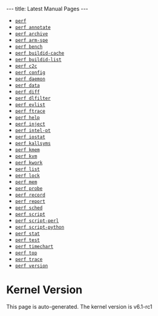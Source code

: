 ---
title: Latest Manual Pages
---

* [[Latest_Manual_Page_of_perf.1 | <tt>perf</tt>]]
* [[Latest_Manual_Page_of_perf-annotate.1 | <tt>perf annotate</tt>]]
* [[Latest_Manual_Page_of_perf-archive.1 | <tt>perf archive</tt>]]
* [[Latest_Manual_Page_of_perf-arm-spe.1 | <tt>perf arm-spe</tt>]]
* [[Latest_Manual_Page_of_perf-bench.1 | <tt>perf bench</tt>]]
* [[Latest_Manual_Page_of_perf-buildid-cache.1 | <tt>perf buildid-cache</tt>]]
* [[Latest_Manual_Page_of_perf-buildid-list.1 | <tt>perf buildid-list</tt>]]
* [[Latest_Manual_Page_of_perf-c2c.1 | <tt>perf c2c</tt>]]
* [[Latest_Manual_Page_of_perf-config.1 | <tt>perf config</tt>]]
* [[Latest_Manual_Page_of_perf-daemon.1 | <tt>perf daemon</tt>]]
* [[Latest_Manual_Page_of_perf-data.1 | <tt>perf data</tt>]]
* [[Latest_Manual_Page_of_perf-diff.1 | <tt>perf diff</tt>]]
* [[Latest_Manual_Page_of_perf-dlfilter.1 | <tt>perf dlfilter</tt>]]
* [[Latest_Manual_Page_of_perf-evlist.1 | <tt>perf evlist</tt>]]
* [[Latest_Manual_Page_of_perf-ftrace.1 | <tt>perf ftrace</tt>]]
* [[Latest_Manual_Page_of_perf-help.1 | <tt>perf help</tt>]]
* [[Latest_Manual_Page_of_perf-inject.1 | <tt>perf inject</tt>]]
* [[Latest_Manual_Page_of_perf-intel-pt.1 | <tt>perf intel-pt</tt>]]
* [[Latest_Manual_Page_of_perf-iostat.1 | <tt>perf iostat</tt>]]
* [[Latest_Manual_Page_of_perf-kallsyms.1 | <tt>perf kallsyms</tt>]]
* [[Latest_Manual_Page_of_perf-kmem.1 | <tt>perf kmem</tt>]]
* [[Latest_Manual_Page_of_perf-kvm.1 | <tt>perf kvm</tt>]]
* [[Latest_Manual_Page_of_perf-kwork.1 | <tt>perf kwork</tt>]]
* [[Latest_Manual_Page_of_perf-list.1 | <tt>perf list</tt>]]
* [[Latest_Manual_Page_of_perf-lock.1 | <tt>perf lock</tt>]]
* [[Latest_Manual_Page_of_perf-mem.1 | <tt>perf mem</tt>]]
* [[Latest_Manual_Page_of_perf-probe.1 | <tt>perf probe</tt>]]
* [[Latest_Manual_Page_of_perf-record.1 | <tt>perf record</tt>]]
* [[Latest_Manual_Page_of_perf-report.1 | <tt>perf report</tt>]]
* [[Latest_Manual_Page_of_perf-sched.1 | <tt>perf sched</tt>]]
* [[Latest_Manual_Page_of_perf-script.1 | <tt>perf script</tt>]]
* [[Latest_Manual_Page_of_perf-script-perl.1 | <tt>perf script-perl</tt>]]
* [[Latest_Manual_Page_of_perf-script-python.1 | <tt>perf script-python</tt>]]
* [[Latest_Manual_Page_of_perf-stat.1 | <tt>perf stat</tt>]]
* [[Latest_Manual_Page_of_perf-test.1 | <tt>perf test</tt>]]
* [[Latest_Manual_Page_of_perf-timechart.1 | <tt>perf timechart</tt>]]
* [[Latest_Manual_Page_of_perf-top.1 | <tt>perf top</tt>]]
* [[Latest_Manual_Page_of_perf-trace.1 | <tt>perf trace</tt>]]
* [[Latest_Manual_Page_of_perf-version.1 | <tt>perf version</tt>]]


= Kernel Version =

This page is auto-generated.  The kernel version is v6.1-rc1